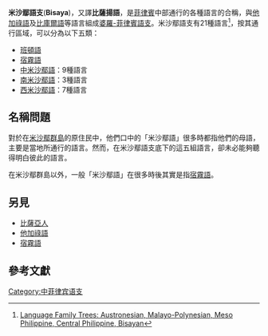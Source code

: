 {{NoteTA|G1=PHL}}
{{Infobox Language family
|name=米沙鄢語支
|region=[[米沙鄢群島|米沙鄢群島]]及[[棉兰老岛|棉兰老岛]]
|familycolor=南島語系
| fam1 = [[南島語系|南島語系]]
| fam2 = [[馬來-玻里尼西亞語族|馬來-玻里尼西亞語族]]
| fam3 = [[婆羅-菲律賓語支|婆羅-菲律賓語支]]
| fam4 = [[中菲律賓亞語支|中菲律賓亞語支]]
|child1=[[班頓語|班頓語]]
|child2=[[宿霧語|宿霧語]]
|child3=[[中米沙鄢語|中米沙鄢語]]
|child4=[[南米沙鄢語|南米沙鄢語]]
|child5=[[西米沙鄢語|西米沙鄢語]]
|linglist=ANBCCAB
}}
'''米沙鄢語支'''('''Bisaya''')，又譯'''比薩揚語'''，是[[菲律賓|菲律賓]]中部通行的各種語言的合稱，與[[他加祿語|他加祿語]]及[[比庫爾語|比庫爾語]]等語言組成[[婆羅-菲律賓語支|婆羅-菲律賓語支]]。米沙鄢語支有21種語言<ref>[http://www.ethnologue.com/show_family.asp?subid=92372 Language Family Trees: Austronesian, Malayo-Polynesian, Meso Philippine, Central Philippine, Bisayan]</ref>，按其通行區域，可以分為以下五類：
*[[班頓語|班頓語]]
*[[宿霧語|宿霧語]]
*[[中米沙鄢語|中米沙鄢語]]：9種語言
*[[南米沙鄢語|南米沙鄢語]]：3種語言
*[[西米沙鄢語|西米沙鄢語]]：7種語言

== 名稱問題 ==
對於在[[米沙鄢群島|米沙鄢群島]]的原住民中，他們口中的「米沙鄢語」很多時都指他們的母語，主要是當地所通行的語言。然而，在米沙鄢語支底下的這五組語言，卻未必能夠聽得明白彼此的語言。

在米沙鄢群島以外，一般「米沙鄢語」在很多時後其實是指[[宿霧語|宿霧語]]。

== 另見 ==
* [[比薩亞人|比薩亞人]]
* [[他加祿語|他加祿語]]
* [[宿霧語|宿霧語]]

== 參考文獻 ==
{{reflist}}

{{Languages of the Philippines}}
{{lang-stub}}

[[Category:中菲律宾语支|Category:中菲律宾语支]]